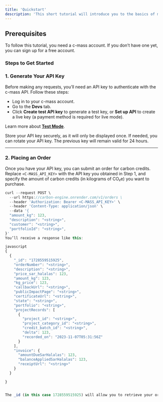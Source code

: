 ```yaml
---
title: 'Quickstart'
description: 'This short tutorial will introduce you to the basics of making requests to the c-mass API.'
---
```


## Prerequisites

To follow this tutorial, you need a c-mass account. If you don’t have one yet, you can sign up for a free account.

### Steps to Get Started

### 1. **Generate Your API Key**

Before making any requests, you’ll need an API key to authenticate with the c-mass API. Follow these steps:

- Log in to your c-mass account.
- Go to the **Devs** tab.
- Click **Create test API key** to generate a test key, or **Set up API** to create a live key (a payment method is required for live mode).

<Note> Learn more about <a href='/api-reference/introduction#test-mode'>**Test Mode**</a>.</Note>

<Warning> Store your API key securely, as it will only be displayed once. If needed, you can rotate your API key. The previous key will remain valid for 24 hours.</Warning>

---

### 2. **Placing an Order**

Once you have your API key, you can submit an order for carbon credits. Replace `<C-MASS_API_KEY>` with the API key you obtained in Step 1, and specify the amount of carbon credits (in kilograms of CO₂e) you want to purchase.

```javascript
curl --request POST \
  --url https://carbon-engine.onrender.com/v1/orders \
  --header 'Authorization: Bearer <C-MASS_API_KEY>' \
  --header 'Content-Type: application/json' \
  --data '{
  "amount_kg": 123,
  "description": "<string>",
  "customer": "<string>",
  "portfolioId": "<string>",
}'
You’ll receive a response like this:

javascript
{
  {
    "_id": "1728559515925",
    "orderNumber": "<string>",
    "description": "<string>",
    "price_sar_halalas": 123,
    "amount_kg": 123,
    "kg_price": 123,
    "callbackUrl": "<string>",
    "publicImpactPage": "<string>",
    "certificateUrl": "<string>",
    "state": "<string>",
    "portfolio": "<string>",
    "projectRecords": [
      {
        "project_id": "<string>",
        "project_category_id": "<string>",
        "credit_batch_id": "<string>",
        "delta": 123,
        "recorded_on": "2023-11-07T05:31:56Z"
      }
    ],
    "invoice": {
      "amountDueSarHalalas": 123,
      "balanceAppliedSarHalalas": 123,
      "receiptUrl": "<string>"
    }
  }

}


The _id (in this case 1728559515925) will allow you to retrieve your order.
